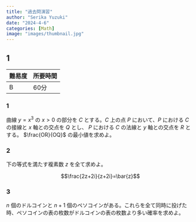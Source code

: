 ```yaml
---
title: "過去問演習"
author: "Serika Yuzuki"
date: "2024-4-6"
categories: [Math]
image: "images/thumbnail.jpg"
---
```



## 1

|難易度|所要時間|
|---|---|
|B|60分|

### 1

曲線 $y=x^3$ の $x>0$ の部分を $C$ とする。$C$ 上の点 $P$ において、$P$ における $C$ の接線と $x$ 軸との交点を $Q$ とし、 $P$ における $C$ の法線と $y$ 軸との交点を $R$ とする。 $\frac{OR}{OQ}$ の最小値を求めよ。

### 2

下の等式を満たす複素数 $z$ を全て求めよ。

$$\frac{2z+2i}{z+2i}=\bar{z}$$ 

### 3

$n$ 個のドルコインと $n+1$ 個のペソコインがある。これらを全て同時に投げた時、ペソコインの表の枚数がドルコインの表の枚数より多い確率を求めよ。
